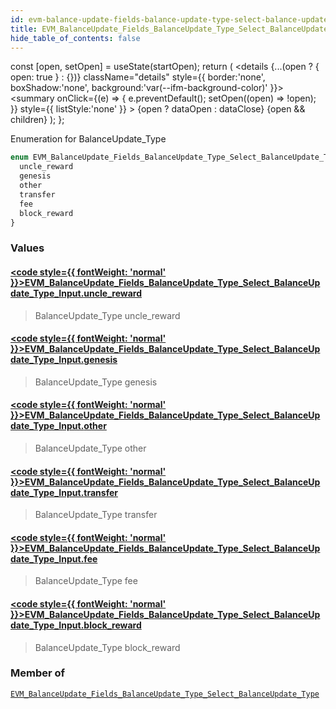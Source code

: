 ```yaml
---
id: evm-balance-update-fields-balance-update-type-select-balance-update-type-input
title: EVM_BalanceUpdate_Fields_BalanceUpdate_Type_Select_BalanceUpdate_Type_Input
hide_table_of_contents: false
---
```







  const [open, setOpen] = useState(startOpen);
  return (
    <details {...(open ? { open: true } : {})} className="details" style={{ border:'none', boxShadow:'none', background:'var(--ifm-background-color)' }}>
      <summary
        onClick={(e) => {
          e.preventDefault();
          setOpen((open) => !open);
        }}
        style={{ listStyle:'none' }}
      >
      {open ? dataOpen : dataClose}
      </summary>
      {open && children}
    </details>
  );
};




Enumeration for BalanceUpdate_Type


```graphql
enum EVM_BalanceUpdate_Fields_BalanceUpdate_Type_Select_BalanceUpdate_Type_Input {
  uncle_reward
  genesis
  other
  transfer
  fee
  block_reward
}
```




### Values

#### [<code style={{ fontWeight: 'normal' }}>EVM_BalanceUpdate_Fields_BalanceUpdate_Type_Select_BalanceUpdate_Type_Input.<b>uncle_reward</b></code>](#) 
> BalanceUpdate_Type uncle_reward
> 

#### [<code style={{ fontWeight: 'normal' }}>EVM_BalanceUpdate_Fields_BalanceUpdate_Type_Select_BalanceUpdate_Type_Input.<b>genesis</b></code>](#) 
> BalanceUpdate_Type genesis
> 

#### [<code style={{ fontWeight: 'normal' }}>EVM_BalanceUpdate_Fields_BalanceUpdate_Type_Select_BalanceUpdate_Type_Input.<b>other</b></code>](#) 
> BalanceUpdate_Type other
> 

#### [<code style={{ fontWeight: 'normal' }}>EVM_BalanceUpdate_Fields_BalanceUpdate_Type_Select_BalanceUpdate_Type_Input.<b>transfer</b></code>](#) 
> BalanceUpdate_Type transfer
> 

#### [<code style={{ fontWeight: 'normal' }}>EVM_BalanceUpdate_Fields_BalanceUpdate_Type_Select_BalanceUpdate_Type_Input.<b>fee</b></code>](#) 
> BalanceUpdate_Type fee
> 

#### [<code style={{ fontWeight: 'normal' }}>EVM_BalanceUpdate_Fields_BalanceUpdate_Type_Select_BalanceUpdate_Type_Input.<b>block_reward</b></code>](#) 
> BalanceUpdate_Type block_reward
> 



### Member of

[`EVM_BalanceUpdate_Fields_BalanceUpdate_Type_Select_BalanceUpdate_Type`](/docs/graphql-reference/inputs/evm-balance-update-fields-balance-update-type-select-balance-update-type)  <Badge class="secondary" text="input"/>

